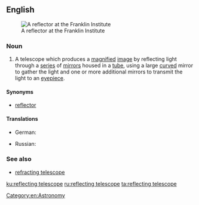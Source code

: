==English==
{{wikipedia}}
[[File:Franklin reflector 24.jpg|thumb|A reflector at the Franklin Institute]]

===Noun===
{{en-noun|head=[[reflecting]] [[telescope]]}}

# A telescope which produces a [[magnify|magnified]] [[image]] by reflecting light through a [[series]] of [[mirror]]s housed in a [[tube]], using a large [[curved]] mirror to gather the light and one or more additional mirrors to transmit the light to an [[eyepiece]].

====Synonyms====
* [[reflector]]

====Translations====
{{trans-top|}}
* German: {{t+|de|Spiegelteleskop|n}}
{{trans-mid}}
* Russian: {{t+|ru|рефлектор|m|sc=Cyrl}}
{{trans-bottom}}

===See also===
* [[refracting telescope]]

[[Category:en:Astronomy]]

[[ku:reflecting telescope]]
[[ru:reflecting telescope]]
[[ta:reflecting telescope]]